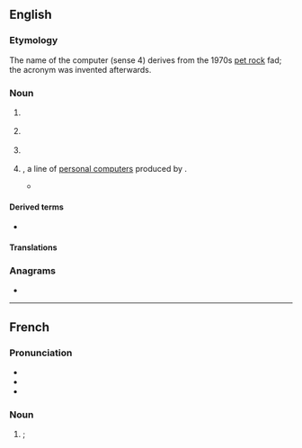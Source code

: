 {{also|pet|pêt|pět|Pet.}}
==English==

===Etymology===
The name of the computer (sense 4) derives from the 1970s [[pet rock]] fad; the acronym was invented afterwards.

===Noun===
{{en-noun|~}}

# {{lb|en|uncountable|organic compound}} {{initialism of|en|polyethylene terephthalate}}
#: {{cot|en|Dacron|Terylene}}
# {{lb|en|countable}} {{acronym of|en|positron emission tomography}}
# {{lb|en|countable|genetics}} {{acronym of|en|paired-end tag}}
# {{lb|en|countable|historical|computing|[[backronym]]}} {{acronym of|en|[[w:Commodore PET|personal electronic transactor]]|nodot=1}}, a line of [[personal computer]]s produced by {{w|Commodore International}}.
#* {{quote-book|en|author={{w|Nick Montfort}} et al.|title=10 PRINT CHR$(205.5+RND(1)); : GOTO 10|year=2014|publisher=MIT Press|pageurl=https://books.google.com/books?id=jr34DwAAQBAJ&pg=PA225&dq=%22PETSCII%22&hl=&cd=1&source=gbs_api#v=onepage&q=%22PETSCII%22&f=false|isbn=978-0-262-52674-6|page=225|passage=Why is the order of graphical characters in the PETSCII table so seemingly haphazard? The answer is that arrangement was dictated by the '''PET''' keyboard design, a hardware-driven decision.}}

====Derived terms====
* {{sense|computer}} {{l|en|PETSCII}}

====Translations====
{{trans-see|polyethylene terephthalate}}

{{trans-see|positron emission tomography}}

===Anagrams===
* {{anagrams|en|a=ept|EPT|PTE|Pte|TPE|Tep|ept}}

{{topics|en|Radioactivity}}

----

==French==

===Pronunciation===
* {{fr-IPA|pé-eu-té}}
* {{audio|fr|LL-Q150 (fra)-Poslovitch-PET.wav|Audio}}
* {{audio|fr|LL-Q150 (fra)-DSwissK-PET.wav|Audio (Switzerland)}}

===Noun===
{{fr-noun|m}}

# {{l|en|PET|gloss=polyethylene terephthalate}}; {{abbreviation of|fr|polyéthylène téréphtalate}}